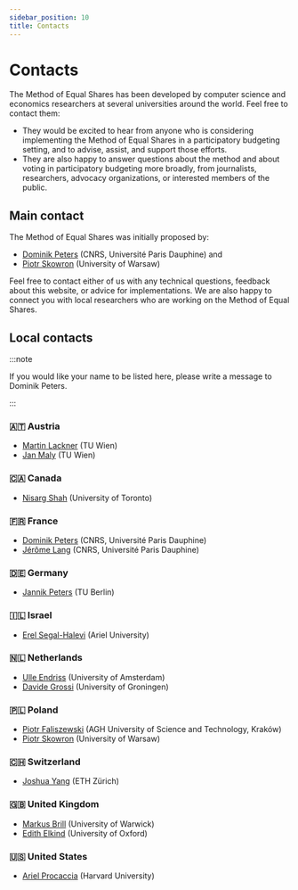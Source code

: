 ```yaml
---
sidebar_position: 10
title: Contacts
---
```


# Contacts

The Method of Equal Shares has been developed by computer science and economics researchers at several universities around the world. Feel free to contact them:

* They would be excited to hear from anyone who is considering implementing the Method of Equal Shares in a participatory budgeting setting, and to advise, assist, and support those efforts. 
* They are also happy to answer questions about the method and about voting in participatory budgeting more broadly, from journalists, researchers, advocacy organizations, or interested members of the public.

## Main contact

The Method of Equal Shares was initially proposed by:
* [Dominik Peters](https://dominik-peters.de) (CNRS, Université Paris Dauphine) and 
* [Piotr Skowron](https://www.mimuw.edu.pl/~ps219737/) (University of Warsaw) 

Feel free to contact either of us with any technical questions, feedback about this website, or advice for implementations. We are also happy to connect you with local researchers who are working on the Method of Equal Shares.

## Local contacts

:::note

If you would like your name to be listed here, please write a message to Dominik Peters.

:::
### 🇦🇹 Austria

* [Martin Lackner](http://martin.lackner.xyz/) (TU Wien)
* [Jan Maly](https://janmaly.de/) (TU Wien)

### 🇨🇦 Canada

* [Nisarg Shah](https://www.cs.toronto.edu/~nisarg/index.html) (University of Toronto)

### 🇫🇷 France

* [Dominik Peters](https://dominik-peters.de) (CNRS, Université Paris Dauphine)
* [Jérôme Lang](https://www.lamsade.dauphine.fr/~lang/) (CNRS, Université Paris Dauphine)

### 🇩🇪 Germany

* [Jannik Peters](https://sites.google.com/view/jannikpeters) (TU Berlin)

### 🇮🇱 Israel

* [Erel Segal-Halevi](http://erelsgl.github.io/) (Ariel University)

### 🇳🇱 Netherlands

* [Ulle Endriss](https://staff.science.uva.nl/u.endriss/) (University of Amsterdam)
* [Davide Grossi](https://davidegrossi.me/) (University of Groningen)

### 🇵🇱 Poland

* [Piotr Faliszewski](https://home.agh.edu.pl/~faliszew/) (AGH University of Science and Technology, Kraków)
* [Piotr Skowron](https://www.mimuw.edu.pl/~ps219737/) (University of Warsaw)

### 🇨🇭 Switzerland

* [Joshua Yang](https://democracy.dsi.uzh.ch/member/joshua-yang/) (ETH Zürich)

### 🇬🇧 United Kingdom

* [Markus Brill](https://sites.google.com/site/brillmarkus/home) (University of Warwick)
* [Edith Elkind](https://www.cs.ox.ac.uk/people/edith.elkind/) (University of Oxford)

### 🇺🇸 United States

* [Ariel Procaccia](http://procaccia.info/) (Harvard University)